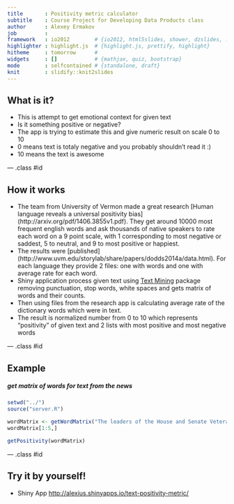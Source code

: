 ```yaml
---
title       : Positivity metric calculator
subtitle    : Course Project for Developing Data Products class
author      : Alexey Ermakov
job         : 
framework   : io2012        # {io2012, html5slides, shower, dzslides, ...}
highlighter : highlight.js  # {highlight.js, prettify, highlight}
hitheme     : tomorrow      # 
widgets     : []            # {mathjax, quiz, bootstrap}
mode        : selfcontained # {standalone, draft}
knit        : slidify::knit2slides
---
```


## What is it?

* This is attempt to get emotional context for given text
* Is it something positive or negative? 
* The app is trying to estimate this and give numeric result on scale 0 to 10
* 0 means text is totaly negative and you probably shouldn't read it :)
* 10 means the text is awesome

--- .class #id 

## How it works
* The team from University of Vermon made a great research [Human language reveals a universal positivity bias] (http://arxiv.org/pdf/1406.3855v1.pdf). They get around 10000 most frequent english words and ask thousands of native speakers to rate each word on a 9 point scale, with 1 corresponding to most negative or saddest, 5 to neutral, and 9 to most positive or happiest.
* The results were [published] (http://www.uvm.edu/storylab/share/papers/dodds2014a/data.html). For each language they provide 2 files: one with words and one with average rate for each word.
* Shiny application process given text using [Text Mining](http://cran.r-project.org/web/packages/tm/) package removing punctuation, stop words, white spaces and gets matrix of words and their counts.
* Then using files from the research app is calculating average rate of the dictionary words which were in text.
* The result is normalized number from 0 to 10 which represents "positivity" of given text and 2 lists with most positive and most negative words

--- .class #id 

## Example
##### get matrix of words for text from the news
```r
setwd("../")
source("server.R")
```
```r
wordMatrix <- getWordMatrix("The leaders of the House and Senate Veterans Affairs committees reached a tentative deal Sunday to improve veterans' health care -- a potential solution to help fix such ongoing problems as delays for benefits and long waits for medical treatment concealed by secret lists.")
wordMatrix[1:5,]
```

```r
getPositivity(wordMatrix)
```

--- .class #id 

## Try it by yourself!

* Shiny App [http://alexius.shinyapps.io/text-positivity-metric/](http://alexius.shinyapps.io/text-positivity-metric/)


